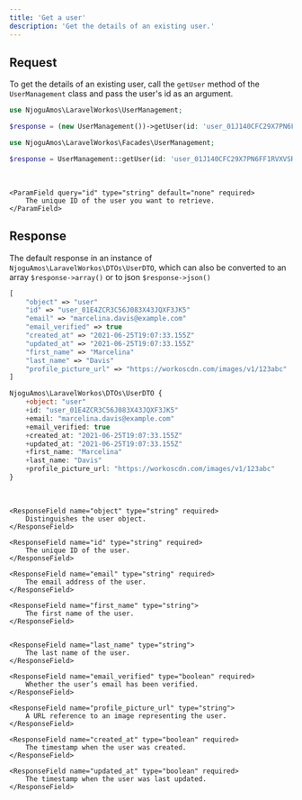 ```yaml
---
title: 'Get a user'
description: 'Get the details of an existing user.'
---
```


## Request

To get the details of an existing user, call the `getUser` method of the `UserManagement` class and pass the user's id as an argument.

<CodeGroup>

```php New Class
use NjoguAmos\LaravelWorkos\UserManagement;

$response = (new UserManagement())->getUser(id: 'user_01J140CFC29X7PN6FF1RVXVSRJ');
```

```php Facade
use NjoguAmos\LaravelWorkos\Facades\UserManagement;

$response = UserManagement::getUser(id: 'user_01J140CFC29X7PN6FF1RVXVSRJ');
```
 </CodeGroup>

<br/>

<Accordion title="Request Parameters">

    <ParamField query="id" type="string" default="none" required>
        The unique ID of the user you want to retrieve.
    </ParamField>

</Accordion>

## Response

The default response in an instance of `NjoguAmos\LaravelWorkos\DTOs\UserDTO`, which can also be converted to an array `$response->array()` or to json `$response->json()`

<CodeGroup>

```php $response->array()
[
    "object" => "user"
    "id" => "user_01E4ZCR3C56J083X43JQXF3JK5"
    "email" => "marcelina.davis@example.com"
    "email_verified" => true
    "created_at" => "2021-06-25T19:07:33.155Z"
    "updated_at" => "2021-06-25T19:07:33.155Z"
    "first_name" => "Marcelina"
    "last_name" => "Davis"
    "profile_picture_url" => "https://workoscdn.com/images/v1/123abc"
]
```

```php Default
NjoguAmos\LaravelWorkos\DTOs\UserDTO {
    +object: "user"
    +id: "user_01E4ZCR3C56J083X43JQXF3JK5"
    +email: "marcelina.davis@example.com"
    +email_verified: true
    +created_at: "2021-06-25T19:07:33.155Z"
    +updated_at: "2021-06-25T19:07:33.155Z"
    +first_name: "Marcelina"
    +last_name: "Davis"
    +profile_picture_url: "https://workoscdn.com/images/v1/123abc"
}
```


</CodeGroup>

<br/>

<Accordion title="Response Parameters">

    <ResponseField name="object" type="string" required>
        Distinguishes the user object.
    </ResponseField>

    <ResponseField name="id" type="string" required>
        The unique ID of the user.
    </ResponseField>

    <ResponseField name="email" type="string" required>
        The email address of the user.
    </ResponseField>

    <ResponseField name="first_name" type="string">
        The first name of the user.
    </ResponseField>


    <ResponseField name="last_name" type="string">
        The last name of the user.
    </ResponseField>

    <ResponseField name="email_verified" type="boolean" required>
        Whether the user’s email has been verified.
    </ResponseField>

    <ResponseField name="profile_picture_url" type="string">
        A URL reference to an image representing the user.
    </ResponseField>

    <ResponseField name="created_at" type="boolean" required>
        The timestamp when the user was created.
    </ResponseField>

    <ResponseField name="updated_at" type="boolean" required>
        The timestamp when the user was last updated.
    </ResponseField>

</Accordion>

